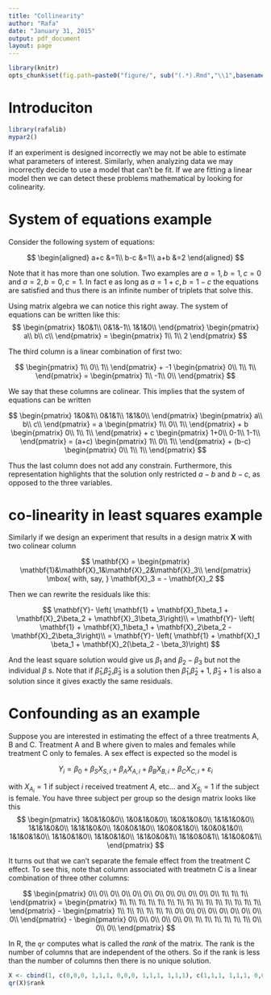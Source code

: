 ```yaml
---
title: "Collinearity"
author: "Rafa"
date: "January 31, 2015"
output: pdf_document
layout: page
---
```


```r
library(knitr)
opts_chunk$set(fig.path=paste0("figure/", sub("(.*).Rmd","\\1",basename(knitr:::knit_concord$get('infile'))), "-"))
```

# Introduciton

```r
library(rafalib)
mypar2()
```

If an experiment is designed incorrectly we may not be able to estimate what parameters of interest. Similarly, when analyzing data we may incorrectly decide to use a model that can't be fit. If we are fitting a linear model then we can detect these problems mathematical by looking for colinearity.


# System of equations example


Consider the following system of equations:

$$
\begin{aligned}
a+c &=1\\
b-c &=1\\
a+b &=2
\end{aligned}
$$



Note that it has more than one solution. Two examples are $a=1,b=1,c=0$ and $a=2,b=0,c=1$. In fact e as long as $a=1+c, b=1-c$ the equations are satisfied and thus there is an infinite number of triplets that solve this. 

Using matrix algebra we can notice this right away. The system of equations can be written like this:
$$
\begin{pmatrix}
1&0&1\\
0&1&-1\\
1&1&0\\
\end{pmatrix}
\begin{pmatrix}
a\\
b\\
c\\
\end{pmatrix}
=
\begin{pmatrix}
1\\
1\\
2
\end{pmatrix}
$$

The third column is a linear combination of first two:

$$
\begin{pmatrix}
1\\
0\\
1\\
\end{pmatrix}
+
-1 \begin{pmatrix}
0\\
1\\
1\\
\end{pmatrix}
=
\begin{pmatrix}
1\\
-1\\
0\\
\end{pmatrix}
$$

We say that these columns are colinear. This implies that the system of equations can be written 

$$
\begin{pmatrix}
1&0&1\\
0&1&1\\
1&1&0\\
\end{pmatrix}
\begin{pmatrix}
a\\
b\\
c\\
\end{pmatrix}
=
a
\begin{pmatrix}
1\\
0\\
1\\
\end{pmatrix}
+
b \begin{pmatrix}
0\\
1\\
1\\
\end{pmatrix}
+
c
\begin{pmatrix}
1+0\\
0-1\\
1-1\\
\end{pmatrix}
=
(a+c)
\begin{pmatrix}
1\\
0\\
1\\
\end{pmatrix}
+
(b-c)
\begin{pmatrix}
0\\
1\\
1\\
\end{pmatrix}
$$

Thus the last column does not add any constrain. Furthermore, this representation highlights that the solution only restricted $a-b$ and $b-c$, as opposed to the three variables. 




# co-linearity in least squares example

Similarly if we design an experiment that results in a design matrix $\mathbf{X}$ with two colinear column 

$$
\mathbf{X} = \begin{pmatrix}
\mathbf{1}&\mathbf{X}_1&\mathbf{X}_2&\mathbf{X}_3\\
\end{pmatrix}
\mbox{ with, say, }
\mathbf{X}_3 = - \mathbf{X}_2
$$

Then we can rewrite the residuals like this:

$$
\mathbf{Y}- \left( \mathbf{1} + \mathbf{X}_1\beta_1 + \mathbf{X}_2\beta_2 + \mathbf{X}_3\beta_3\right)\\ 
= \mathbf{Y}- \left( \mathbf{1} + \mathbf{X}_1\beta_1 + \mathbf{X}_2\beta_2 - \mathbf{X}_2\beta_3\right)\\
= \mathbf{Y}- \left( \mathbf{1} + \mathbf{X}_1 \beta_1 + \mathbf{X}_2(\beta_2  - \beta_3)\right)
$$

And the least square solution would give us $\beta_1$ and $\beta_2 - \beta_3$ but not the individual $\beta$ s. Note that if $\hat{\beta}_1$,$\hat{\beta}_2$,$\hat{\beta}_3$ is a solution then $\hat{\beta}_1$,$\hat{\beta}_2+1$, $\hat{\beta}_3+1$ is also a solution since it gives exactly the same residuals. 


# Confounding as an example

Suppose you are interested in estimating the effect of a three treatments A, B and C. Treatment A and B where given to males and females while treatment C only to females. A sex effect is expected so the model is 

$$Y_i = \beta_0 + \beta_S X_{S,i} +\beta_A X_{A,i} + \beta_B X_{B,i} + \beta_C X_{C,i} + \varepsilon_i$$

with $X_{A_i}=1$ if subject $i$ received treatment $A$, etc... and $X_{S_i}=1$ if the subject is female. 
You have three subject per group so the design matrix looks like this
$$
\begin{pmatrix}
1&0&1&0&0\\
1&0&1&0&0\\
1&0&1&0&0\\
1&1&1&0&0\\
1&1&1&0&0\\
1&1&1&0&0\\
1&0&0&1&0\\
1&0&0&1&0\\
1&0&0&1&0\\
1&1&0&1&0\\
1&1&0&1&0\\
1&1&0&1&0\\
1&1&0&0&1\\
1&1&0&0&1\\
1&1&0&0&1\\
\end{pmatrix}
$$

It turns out that we can't separate the female effect from the treatment C effect. To see this, note that column associated with treatmetn C is a linear combination of three other columns:

$$
\begin{pmatrix}
0\\
0\\
0\\
0\\
0\\
0\\
0\\
0\\
0\\
0\\
0\\
0\\
1\\
1\\
1\\
\end{pmatrix}
=
\begin{pmatrix}
1\\
1\\
1\\
1\\
1\\
1\\
1\\
1\\
1\\
1\\
1\\
1\\
1\\
1\\
1\\
\end{pmatrix}
-
\begin{pmatrix}
1\\
1\\
1\\
1\\
1\\
1\\
0\\
0\\
0\\
0\\
0\\
0\\
0\\
0\\
0\\
\end{pmatrix}
-
\begin{pmatrix}
0\\
0\\
0\\
0\\
0\\
0\\
1\\
1\\
1\\
1\\
1\\
1\\
0\\
0\\
0\\
\end{pmatrix}
$$


In R, the `qr` computes what is called the _rank_ of the matrix. The rank is the number of columns that are independent of the others. So if the rank is less than the number of columns then there is no unique solution.

```r
X <- cbind(1, c(0,0,0, 1,1,1, 0,0,0, 1,1,1, 1,1,1), c(1,1,1, 1,1,1, 0,0,0, 0,0,0, 0,0,0), c(0,0,0, 0,0,0, 1,1,1, 1,1,1, 0,0,0), c(0,0,0, 0,0,0, 0,0,0, 0,0,0, 1,1,1))
qr(X)$rank
```












